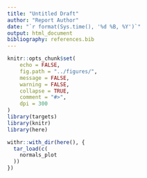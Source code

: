```yaml
---
title: "Untitled Draft"
author: "Report Author"
date: "`r format(Sys.time(), '%d %B, %Y')`"
output: html_document
bibliography: references.bib
---
```


```r
knitr::opts_chunk$set(
	echo = FALSE,
	fig.path = "../figures/",
	message = FALSE,
	warning = FALSE,
	collapse = TRUE,
	comment = "#>",
	dpi = 300
)
library(targets)
library(knitr)
library(here)
```

```r
withr::with_dir(here(), {
  tar_load(c(
    normals_plot
  ))
})
```
